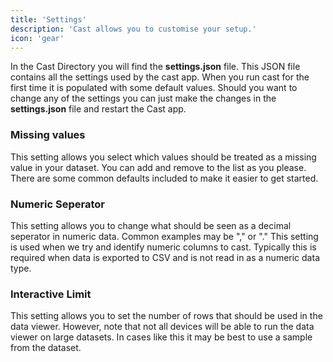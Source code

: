 ```yaml
---
title: 'Settings'
description: 'Cast allows you to customise your setup.'
icon: 'gear'
---
```


In the Cast Directory you will find the **settings.json** file.
This JSON file contains all the settings used by the cast app. When you run cast for the first time it is populated with some default values.
Should you want to change any of the settings you can just make the changes in the  **settings.json** file and restart the Cast app.

### Missing values

This setting allows you select which values should be treated as a missing value in your dataset. You can add and remove to the list as you please. There are some common defaults included to make it easier to get started.

### Numeric Seperator

This setting allows you to change what should be seen as a decimal seperator in numeric data. Common examples may be "," or "."
This setting is used when we try and identify numeric columns to cast. Typically this is required when data is exported to CSV and is not read in as a numeric data type.

### Interactive Limit

This setting allows you to set the number of rows that should be used in the data viewer. However, note that not all devices will be able to run the data viewer on large datasets. In cases like this it may be best to use a sample from the dataset. 